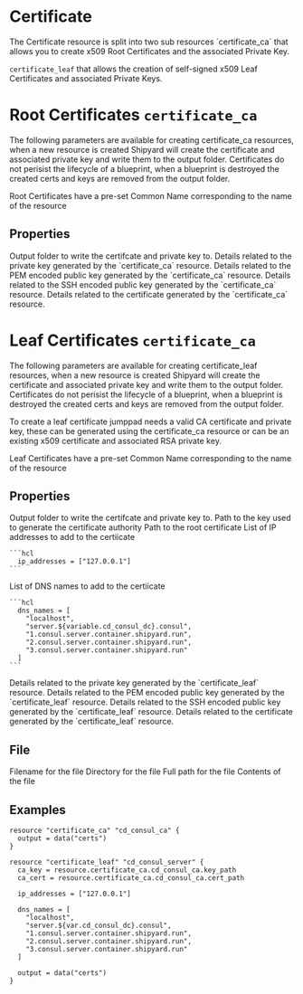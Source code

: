 
# Certificate

<Intro>
The Certificate resource is split into two sub resources `certificate_ca` that 
allows you to create x509 Root Certificates and the associated Private Key. 

`certificate_leaf` that allows the creation of self-signed x509 Leaf Certificates 
and associated Private Keys.
</Intro>

# Root Certificates `certificate_ca`

<Intro>
The following parameters are available for creating certificate_ca resources, 
when a new resource is created Shipyard will create the certificate and associated 
private key and write them to the output folder. Certificates do not perisist 
the lifecycle of a blueprint, when a blueprint is destroyed the created certs
and keys are removed from the output folder.

Root Certificates have a pre-set Common Name corresponding to the name of the resource
</Intro>

## Properties

<Properties>
  <Property name="output" type="string" required="true" value=""> 
    Output folder to write the certifcate and private key to.
  </Property>

  <Property name="private_key" type="#file" value="" readonly> 
    Details related to the private key generated by the `certificate_ca` resource.
  </Property>
  
  <Property name="public_key_pem" type="#file" value="" readonly> 
    Details related to the PEM encoded public key generated by the `certificate_ca` resource.
  </Property>
  
  <Property name="public_key_ssh" type="#file" value="" readonly> 
    Details related to the SSH encoded public key generated by the `certificate_ca` resource.
  </Property>
  
  <Property name="certificate" type="#file" value="" readonly> 
    Details related to the certificate generated by the `certificate_ca` resource.
  </Property>
</Properties>

<MetaProperties/>

# Leaf Certificates `certificate_ca`

<Intro>
The following parameters are available for creating certificate_leaf resources, 
when a new resource is created Shipyard will create the certificate and associated 
private key and write them to the output folder. Certificates do not perisist the 
lifecycle of a blueprint, when a blueprint is destroyed the created certs and 
keys are removed from the output folder.

To create a leaf certificate jumppad needs a valid CA certificate and private
key, these can be generated using the certificate_ca resource or can be an 
existing x509 certificate and associated RSA private key.

Leaf Certificates have a pre-set Common Name corresponding to the name of the resource
</Intro>

## Properties

<Properties>
  <Property name="output" type="string" required="true" value=""> 
    Output folder to write the certifcate and private key to.
  </Property>
  
  <Property name="ca_key" type="string" required="true" value="">
    Path to the key used to generate the certificate authority  
  </Property>
  
  <Property name="ca_cert" type="string" required="true" value="">
    Path to the root certificate
  </Property>
  
  <Property name="ip_addresses" type="[]string" required="false" value="">
    List of IP addresses to add to the certiicate

    ```hcl
      ip_addresses = ["127.0.0.1"]
    ```
  </Property>
  
  <Property name="dns_names" type="[]string" required="false" value="">
    List of DNS names to add to the certiicate

    ```hcl
      dns_names = [
        "localhost",
        "server.${variable.cd_consul_dc}.consul",
        "1.consul.server.container.shipyard.run",
        "2.consul.server.container.shipyard.run",
        "3.consul.server.container.shipyard.run"
      ]
    ```
  </Property>

  <Property name="private_key" type="#file" value="" readonly> 
    Details related to the private key generated by the `certificate_leaf` resource.
  </Property>
  
  <Property name="public_key_pem" type="#file" value="" readonly> 
    Details related to the PEM encoded public key generated by the `certificate_leaf` resource.
  </Property>
  
  <Property name="public_key_ssh" type="#file" value="" readonly> 
    Details related to the SSH encoded public key generated by the `certificate_leaf` resource.
  </Property>
  
  <Property name="certificate" type="#file" value="" readonly> 
    Details related to the certificate generated by the `certificate_leaf` resource.
  </Property>
</Properties>


<MetaProperties/>

## File

<Properties>
  <Property name="filename" type="string" required="false" value="" readonly> 
    Filename for the file
  </Property>
  
  <Property name="directory" type="string" required="false" value="" readonly> 
    Directory for the file
  </Property>
  
  <Property name="path" type="string" required="false" value="" readonly> 
    Full path for the file
  </Property>
  
  <Property name="contents" type="string" required="false" value="" readonly> 
    Contents of the file
  </Property>
</Properties>

## Examples

```hcl
resource "certificate_ca" "cd_consul_ca" {
  output = data("certs")
}

resource "certificate_leaf" "cd_consul_server" {
  ca_key = resource.certificate_ca.cd_consul_ca.key_path
  ca_cert = resource.certificate_ca.cd_consul_ca.cert_path

  ip_addresses = ["127.0.0.1"]

  dns_names = [
    "localhost",
    "server.${var.cd_consul_dc}.consul",
    "1.consul.server.container.shipyard.run",
    "2.consul.server.container.shipyard.run",
    "3.consul.server.container.shipyard.run"
  ]

  output = data("certs")
}
```